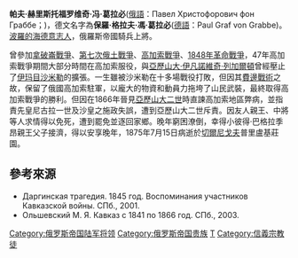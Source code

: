 {{noteTA
|T=zh-cn:帕夫·赫里斯托福罗维奇·冯·葛拉必; zh-tw:帕維爾·克里斯蒂弗羅維奇·馮·加拉必;
|1=zh-cn:帕夫·赫里斯托福罗维奇·冯·葛拉必; zh-tw:帕維爾·克里斯蒂弗羅維奇·馮·加拉必;
|2=zh-cn:葛拉必; zh-tw:加拉必;
}}
{{Infobox military person
|name=帕維爾·克里斯蒂弗羅維奇·馮·加拉必
|birth_date= {{birth date|1789|12|2|df=yes}}
|death_date= {{death date and age|1878|7|15|1789|12|2|df=yes}}
|birth_place=[[俄羅斯帝國|俄羅斯帝國]][[普里奧焦爾斯克|普里奧焦爾斯克]]
|death_place=[[俄羅斯帝國|俄羅斯帝國]][[切爾尼戈夫|切爾尼戈夫]]普里盧基莊園
|placeofburial=
|image=Pavel_Grabbe.jpg
|image_size=240
|caption=
|nickname=
|allegiance = {{flag|Russian Empire}}
|branch = {{flagicon|Russian Empire|1914}} [[俄羅斯帝國陸軍|俄羅斯帝國陸軍]]
|serviceyears=1805–1866
|rank=[[上將|上將]]
|commands=[[俄羅斯帝國陸軍|俄羅斯帝國陸軍]]
|battles=[[拿破崙戰爭|拿破崙戰爭]]<br>[[第七次俄土戰爭|第七次俄土戰爭]]<br>[[1830年革命|1830年革命]]<br>[[高加索戰爭|高加索戰爭]]<br>[[1848年革命|1848年革命]]
|awards=
|laterwork=
}}
'''帕夫·赫里斯托福罗维奇·冯·葛拉必'''([[俄語|俄語]]：Павел Христофорович фон Граббе；{{bd|1789年|12月2日|1875年|7月15日}})，德文名字為'''保羅·格拉夫·馮·葛拉必'''([[德語|德語]]：Paul Graf von Grabbe)。[[波羅的海德意志人|波羅的海德意志人]]，俄羅斯帝國騎兵上將。

曾參加[[拿破崙戰爭|拿破崙戰爭]]、[[第七次俄土戰爭|第七次俄土戰爭]]、[[高加索戰爭|高加索戰爭]]、[[1848年革命|1848年革命戰爭]]，47年高加索戰爭期間大部分時間在高加索服役，與[[亞歷山大·伊凡諾維奇·列加爾頓|亞歷山大·伊凡諾維奇·列加爾頓]]曾經壓止了[[伊玛目沙米勒|伊玛目沙米勒]]的擴張。一生雖被沙米勒在十多場戰役打敗，但因其[[費邊戰術|費邊戰術]]之故，保留了俄國高加索駐軍，以龐大的物資和動員力拖垮了山民武裝，最終取得高加索戰爭的勝利。但因在1866年晉見[[亚历山大二世_(俄国)|亞歷山大二世]]時直諫高加索地區弊病，並指責先皇尼古拉一世及沙皇之施政失誤，遭到亞歷山大二世斥責。因友人{{tsl|ru|Багратион, Пётр Романович|小彼得‧巴格拉季昂}}親王、{{tsl|ru|Вольф, Николай Иванович|尼古拉‧沃爾夫}}中將等人求情得以免死，遭到罷免並逐回家鄉。晚年窮困潦倒，幸得小彼得‧巴格拉季昂親王父子接濟，得以安享晚年，1875年7月15日病逝於[[切爾尼戈夫|切爾尼戈夫]]普里盧基莊園。

== 參考來源 ==
*Даргинская трагедия. 1845 год. Воспоминания участников Кавказской войны. СПб., 2001.
*Ольшевский М. Я. Кавказ с 1841 по 1866 год. СПб., 2003.

{{車臣|nocat}}
[[Category:俄罗斯帝国陆军将领|Category:俄罗斯帝国陆军将领]]
[[Category:俄罗斯帝国贵族|Category:俄罗斯帝国贵族]]
[[Category:波罗的海德意志人|T]]
[[Category:信義宗教徒|Category:信義宗教徒]]